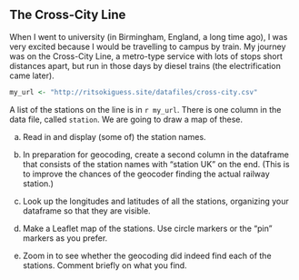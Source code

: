 ## The Cross-City Line

When I went to university (in Birmingham, England, a long time ago), I was very excited because I would be travelling to campus by train. My journey was on the Cross-City Line, a metro-type service with lots of stops short distances apart, but run in those days by diesel trains (the electrification came later). 

```r
my_url <- "http://ritsokiguess.site/datafiles/cross-city.csv"
```


A list of the stations on the line is in `r my_url`. There is one column in the data file, called `station`. We are going to draw a map of these.

(a) Read in and display (some of) the station names.


(b) In preparation for geocoding, create a second column in the dataframe that consists of the station names with "station UK" on the end. (This is to improve the chances of the geocoder finding the actual railway station.)


(c) Look up the longitudes and latitudes of all the stations, organizing your dataframe so that they are visible.


(d) Make a Leaflet map of the stations. Use circle markers or the "pin" markers as you prefer.



(e) Zoom in to see whether the geocoding did indeed find each of the stations. Comment briefly on what you find.


